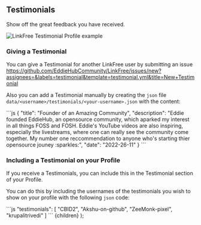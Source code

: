 
## Testimonials

Show off the great feedback you have received.

![LinkFree Testimonial Profile example](https://user-images.githubusercontent.com/624760/209360368-647dbc88-0224-4670-82cd-b052daa6cff0.png)

### Giving a Testimonial

You can give a Testimonial for another LinkFree user by submitting an issue https://github.com/EddieHubCommunity/LinkFree/issues/new?assignees=&labels=testimonial&template=testimonial.yml&title=New+Testimonial

Also you can add a Testimonial manually by creating the `json` file `data/<username>/testimonials/<your-username>.json` with the content:

<ClipboardCopy>
```js
{
  "title": "Founder of an Amazing Community",
  "description": "Eddie founded EddieHub, an opensource community, which aparked my interest in all things FOSS and FOSH. Eddie's YouTube videos are also inspiring, especially the livestreams, where one can really see the community come together. My number one reccommendation to anyone who's starting thier opensource jouney :sparkles:",
  "date": "2022-26-11"
}
```
</ClipboardCopy>

### Including a Testimonial on your Profile

If you receive a Testimonials, you can include this in the Testimonial section of your Profile.

You can do this by including the usernames of the testimonials you wish to show on your profile with the following `json` code:

<ClipboardCopy>
```js
"testimonials": [
  "CBID2",
  "Akshu-on-github",
  "ZeeMonk-pixel",
  "krupalitrivedi"
]
```
</ClipboardCopy>

  <DocsLayout title="LinkFree Testimonials Documentation">
    {children}
  </DocsLayout>
);
